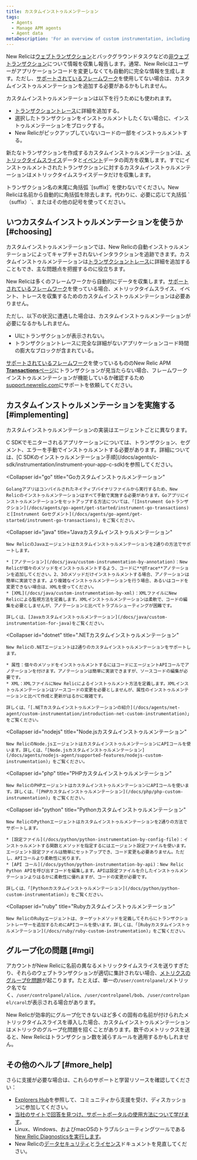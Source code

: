```yaml
---
title: カスタムインストゥルメンテーション
tags:
  - Agents
  - Manage APM agents
  - Agent data
metaDescription: 'For an overview of custom instrumentation, including examples, best practices, and a quick reference by New Relic agent, start here.'
---
```


New Relicは[ウェブトランザクション](/docs/apm/transactions/intro-transactions/transactions-new-relic-apm)とバックグラウンドタスクなどの[非ウェブトランザクション](/docs/apm/transactions/intro-transactions/monitor-background-processes-other-non-web-transactions)について情報を収集し報告します。通常、New Relicはユーザーがアプリケーションコードを変更しなくても自動的に完全な情報を生成します。ただし、[サポートされているフレームワーク](/docs/agents/manage-apm-agents/installation/compatibility-requirements)を使用してない場合は、カスタムインストゥルメンテーションを追加する必要があるかもしれません。

カスタムインストゥルメンテーションは以下を行うためにも使われます。

* [トランザクショントレース](/docs/apm/transactions/transaction-traces/introduction-transaction-traces#find-view)に詳細を追加する。
* 選択したトランザクションをインストゥルメントしたくない場合に、インストゥルメンテーションをブロックする。
* New Relicがピックアップしていないコードの一部をインストゥルメントする。

新たなトランザクションを作成するカスタムインストゥルメンテーションは、[メトリックタイムスライス](/docs/data-analysis/metrics/analyze-your-metrics/data-collection-metric-timeslice-event-data#timeslice-data)データと[イベント](/docs/data-analysis/metrics/analyze-your-metrics/data-collection-metric-timeslice-event-data#event-data)データの両方を収集します。すでにインストゥルメントされたトランザクションに対するカスタムインストゥルメンテーションはメトリックタイムスライスデータだけを収集します。

<Callout variant="important">
  トランザクション名の末尾に角括弧 `[suffix]` を使わないでください。New Relicは名前から自動的に角括弧を除去します。代わりに、必要に応じて丸括弧 `（suffix）`、またはその他の記号を使ってください。
</Callout>

## いつカスタムインストゥルメンテーションを使うか [#choosing]

カスタムインストゥルメンテーションでは、New Relicの自動インストゥルメンテーションによってキャプチャされないインタラクションを追跡できます。カスタムインストゥルメンテーションは[トランザクショントレース](/docs/traces/transaction-traces)に詳細を追加することもでき、主な問題点を把握するのに役立ちます。

New Relicは多くのフレームワークから自動的にデータを収集します。[サポートされているフレームワーク](/docs/agents/manage-apm-agents/installation/compatibility-requirements)を使っている場合、メトリックタイムスライス、イベント、トレースを収集するためのカスタムインストゥルメンテーションは必要ありません。

ただし、以下の状況に遭遇した場合は、カスタムインストゥルメンテーションが必要になるかもしれません。

* UIにトランザクションが表示されない。
* トランザクショントレースに完全な詳細がないアプリケーションコード時間の膨大なブロックが含まれている。

[サポートされているフレームワーク](/docs/agents/manage-apm-agents/installation/compatibility-requirements)を使っているもののNew Relic APM [**Transactions**ページ](/docs/applications-menu/transactions-dashboard)にトランザクションが見当たらない場合、フレームワークインストゥルメンテーションが機能しているか確認するため[support.newrelic.com](https://support.newrelic.com)にサポートを依頼してください。

## カスタムインストゥルメンテーションを実施する [#implementing]

カスタムインストゥルメンテーションの実装はエージェントごとに異なります。

<CollapserGroup>
  <Collapser
    id="c-sdk"
    title="C SDKカスタムインストゥルメンテーション"
  >
    C SDKでモニターされるアプリケーションについては、トランザクション、セグメント、エラーを手動でインストゥルメントする必要があります。詳細については、[C SDKのインストゥルメンテーション手順](/docs/agents/c-sdk/instrumentation/instrument-your-app-c-sdk)を参照してください。
  </Collapser>

  <Collapser
    id="go"
    title="Goカスタムインストゥルメンテーション"
  >
    Golangアプリはコンパイルされたネイティブバイナリファイルから実行するため、New Relicのインストゥルメンテーションはすべて手動で実施する必要があります。Goアプリにインストゥルメンテーションをセットアップする方法については、「[Instrument Goトランザクション](/docs/agents/go-agent/get-started/instrument-go-transactions)と[Instrument Goセグメント](/docs/agents/go-agent/get-started/instrument-go-transactions)」をご覧ください。
  </Collapser>

  <Collapser
    id="java"
    title="Javaカスタムインストゥルメンテーション"
  >
    New RelicのJavaエージェントはカスタムインストゥルメンテーションを2通りの方法でサポートします。

    * [アノテーション](/docs/java/custom-instrumentation-by-annotation)：New Relicが個々のメソッドをインストゥルメントするよう、コードに**@Trace**アノテーションを追加してください。2、3のメソッドだけインストゥルメントする場合、アノテーションは簡単に実装できます。より複雑なインストゥルメンテーションを行う場合、あるいはコードを変更できない場合は、XMLを使ってください。
    * [XML](/docs/java/custom-instrumentation-by-xml)：XMLファイルにNew Relicによる監視方法を定義します。XMLインストゥルメンテーションは柔軟で、コードの編集を必要としませんが、アノテーションと比べてトラブルシューティングが困難です。

    詳しくは、[Javaカスタムインストゥルメンテーション](/docs/java/custom-instrumentation-for-java)をご覧ください。
  </Collapser>

  <Collapser
    id="dotnet"
    title=".NETカスタムインストゥルメンテーション"
  >
    New Relicの.NETエージェントは2通りのカスタムインストゥルメンテーションをサポートします。

    * 属性：個々のメソッドをインストゥルメントするにはコードにエージェントAPIコールでアノテーションを付けます。アノテーションは簡単に実装できますが、ソースコードの編集が必要です。
    * XML：XMLファイルにNew Relicによるインストゥルメント方法を定義します。XMLインストゥルメンテーションはソースコードの変更を必要としませんが、属性のインストゥルメンテーションと比べて作成と更新がはるかに複雑です。

    詳しくは、「[.NETカスタムインストゥルメンテーションの紹介](/docs/agents/net-agent/custom-instrumentation/introduction-net-custom-instrumentation)」をご覧ください。
  </Collapser>

  <Collapser
    id="nodejs"
    title="Node.jsカスタムインストゥルメンテーション"
  >
    New RelicのNode.jsエージェントはカスタムインストゥルメンテーションにAPIコールを使います。詳しくは、「[Node.jsカスタムインストゥルメンテーション](/docs/agents/nodejs-agent/supported-features/nodejs-custom-instrumentation)」をご覧ください。
  </Collapser>

  <Collapser
    id="php"
    title="PHPカスタムインストゥルメンテーション"
  >
    New RelicのPHPエージェントはカスタムインストゥルメンテーションにAPIコールを使います。詳しくは、「[PHPカスタムインストゥルメンテーション](/docs/php/php-custom-instrumentation)」をご覧ください。
  </Collapser>

  <Collapser
    id="python"
    title="Pythonカスタムインストゥルメンテーション"
  >
    New RelicのPythonエージェントはカスタムインストゥルメンテーションを2通りの方法でサポートします。

    * [設定ファイル](/docs/python/python-instrumentation-by-config-file)：インストゥルメントする関数とメソッドを指定するにはエージェント設定ファイルを使います。エージェント設定ファイルは簡単にセットアップでき、コード変更も必要ありません。ただし、APIコールより柔軟性に劣ります。
    * [API コール](/docs/python/python-instrumentation-by-api)：New Relic Python APIを呼び出すコードを編集します。APIは設定ファイルを介したインストゥルメンテーションよりはるかに柔軟性に優れますが、コードの変更が必要です。

    詳しくは、「[Pythonカスタムインストゥルメンテーション](/docs/python/python-custom-instrumentation)」をご覧ください。
  </Collapser>

  <Collapser
    id="ruby"
    title="Rubyカスタムインストゥルメンテーション"
  >
    New RelicのRubyエージェントは、ターゲットメソッドを定義してそれらにトランザクショントレーサーを追加するためにAPIコールを使います。詳しくは、「[Rubyカスタムインストゥルメンテーション](/docs/ruby/ruby-custom-instrumentation)」をご覧ください。
  </Collapser>
</CollapserGroup>

## グループ化の問題 [#mgi]

アカウントがNew Relicに名前の異なるメトリックタイムスライスを送りすぎたり、それらのウェブトランザクションが適切に集計されない場合、[メトリクスのグループ化問題](/docs/agents/manage-apm-agents/troubleshooting/metric-grouping-issues)が起こります。たとえば、単一の`/user/controlpanel/`メトリック名でなく、`/user/controlpanel/alice`、`/user/controlpanel/bob`、`/user/controlpanel/carol`が表示される場合があります。

New Relicが効率的にグループ化できないほど多くの固有の名前が付けられたメトリックタイムスライスを導入した場合、カスタムインストゥルメンテーションはメトリックのグループ化問題を招くことがあります。数千のメトリックスを送ると、New Relicはトランザクション数を減らすルールを適用するかもしれません。

## その他のヘルプ [#more_help]

さらに支援が必要な場合は、これらのサポートと学習リソースを確認してください：

* [Explorers Hub](https://discuss.newrelic.com/)を参照して、コミュニティから支援を受け、ディスカッションに参加してください。
* [当社のサイトで回答を見つけ、サポートポータルの使用方法について学びます](/docs/using-new-relic/welcome-new-relic/get-started/find-help-use-support-portal)。
* Linux、Windows、およびmacOSのトラブルシューティングツールである[New Relic Diagnosticsを実行します](/docs/using-new-relic/cross-product-functions/troubleshooting/new-relic-diagnostics)。
* New Relicの[データセキュリティ](/docs/security)と[ライセンス](/docs/licenses)ドキュメントを見直してください。
